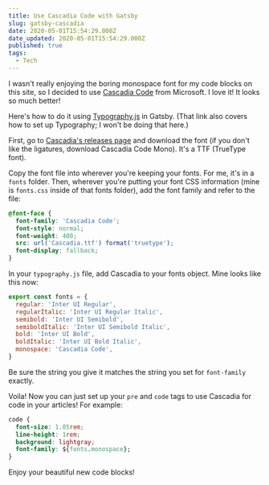```yaml
---
title: Use Cascadia Code with Gatsby
slug: gatsby-cascadia
date: 2020-05-01T15:54:29.000Z
date_updated: 2020-05-01T15:54:29.000Z
published: true
tags:
  - Tech
---
```


I wasn't really enjoying the boring monospace font for my code blocks on this site, so I decided to use [Cascadia Code](https://github.com/microsoft/cascadia-code) from Microsoft. I love it! It looks so much better!

Here's how to do it using [Typography.js](https://www.gatsbyjs.org/docs/typography-js/) in Gatsby. (That link also covers how to set up Typography; I won't be doing that here.)

First, go to [Cascadia's releases page](https://github.com/microsoft/cascadia-code/releases) and download the font (if you don't like the ligatures, download Cascadia Code Mono). It's a TTF (TrueType font).

Copy the font file into wherever you're keeping your fonts. For me, it's in a `fonts` folder. Then, wherever you're putting your font CSS information (mine is `fonts.css` inside of that fonts folder), add the font family and refer to the file:

```css
@font-face {
  font-family: 'Cascadia Code';
  font-style: normal;
  font-weight: 400;
  src: url('Cascadia.ttf') format('truetype');
  font-display: fallback;
}
```

In your `typography.js` file, add Cascadia to your fonts object. Mine looks like this now:

```js
export const fonts = {
  regular: 'Inter UI Regular',
  regularItalic: 'Inter UI Regular Italic',
  semibold: 'Inter UI Semibold',
  semiboldItalic: 'Inter UI Semibold Italic',
  bold: 'Inter UI Bold',
  boldItalic: 'Inter UI Bold Italic',
  monospace: 'Cascadia Code',
}
```

Be sure the string you give it matches the string you set for `font-family` exactly.

Voila! Now you can just set up your `pre` and `code` tags to use Cascadia for code in your articles! For example:

```css
code {
  font-size: 1.05rem;
  line-height: 1rem;
  background: lightgray;
  font-family: ${fonts.monospace};
}
```

Enjoy your beautiful new code blocks!

